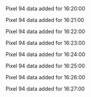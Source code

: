 Pixel 94 data added for 16:20:00

Pixel 94 data added for 16:21:00

Pixel 94 data added for 16:22:00

Pixel 94 data added for 16:23:00

Pixel 94 data added for 16:24:00

Pixel 94 data added for 16:25:00

Pixel 94 data added for 16:26:00

Pixel 94 data added for 16:27:00

